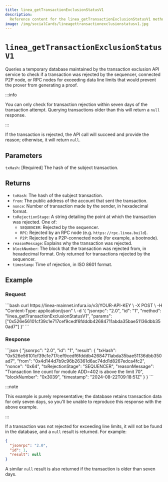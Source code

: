 ```yaml
---
title: linea_getTransactionExclusionStatusV1
description:
  Reference content for the linea_getTransactionExclusionStatusV1 method.
image: /img/socialCards/lineagettransactionexclusionstatusv1.jpg
---
```



# `linea_getTransactionExclusionStatusV1`

Queries a temporary database maintained by the transaction exclusion API service
to check if a transaction was rejected by the sequencer, connected P2P node, or
RPC nodes for exceeding data line limits that would prevent the prover from
generating a proof.

:::info

You can only check for transaction rejection within seven days of the
transaction attempt. Querying transactions older than this will return a `null`
response.

:::

If the transaction is rejected, the API call will succeed and provide the
reason; otherwise, it will return `null`.

## Parameters

`txHash`: [Required] The hash of the subject transaction.

## Returns

- `txHash`: The hash of the subject transaction.
- `from`: The public address of the account that sent the transaction.
- `nonce`: Number of transaction made by the sender, in hexadecimal format.
- `txRejectionStage`: A string detailing the point at which the transaction was
  rejected. One of:
  - `SEQUENCER`: Rejected by the sequencer.
  - `RPC`: Rejected by an RPC node (e.g. `https://rpc.linea.build`).
  - `P2P`: Rejected by a P2P-connected node (for example, a bootnode).
- `reasonMessage`: Explains why the transaction was rejected.
- `blockNumber`: The block that the transaction was rejected from, in
  hexadecimal format. Only returned for transactions rejected by the sequencer.
- `timestamp`: Time of rejection, in ISO 8601 format.

## Example

### Request

<Tabs>
    <TabItem value="cURL">
        ```bash
        curl https://linea-mainnet.infura.io/v3/YOUR-API-KEY \
        -X POST \
        -H "Content-Type: application/json" \
        -d '{
            "jsonrpc": "2.0",
            "id": "1",
            "method": "linea_getTransactionExclusionStatusV1",
            "params": ["0x526e56101cf39c1e717cef9cedf6fdddb42684711abda35bae51136dbb350ad7"]
        }'
        ```
    </TabItem>
</Tabs>

### Response

<Tabs>
    <TabItem value="JSON">
        ```json
        {
            "jsonrpc": "2.0",
            "id": "1",
            "result": {
                "txHash": "0x526e56101cf39c1e717cef9cedf6fdddb42684711abda35bae51136dbb350ad7",
                "from": "0x4d144d7b9c96b26361d6ac74dd1d8267edca4fc2",
                "nonce": "0x64",
                "txRejectionStage": "SEQUENCER",
                "reasonMessage": "Transaction line count for module ADD=402 is above the limit 70",
                "blockNumber": "0x3039",
                "timestamp": "2024-08-22T09:18:51Z"
            }
        }
        ```
    </TabItem>
</Tabs>

:::note

This example is purely representative; the database retains transaction data for
only seven days, so you'll be unable to reproduce this response with the above
example.

:::

If a transaction was not rejected for exceeding line limits, it will not be
found in the database, and a `null` result is returned. For example:

```json
{
  "jsonrpc": "2.0",
  "id": 1,
  "result": null
}
```

A similar `null` result is also returned if the transaction is older than seven
days.
